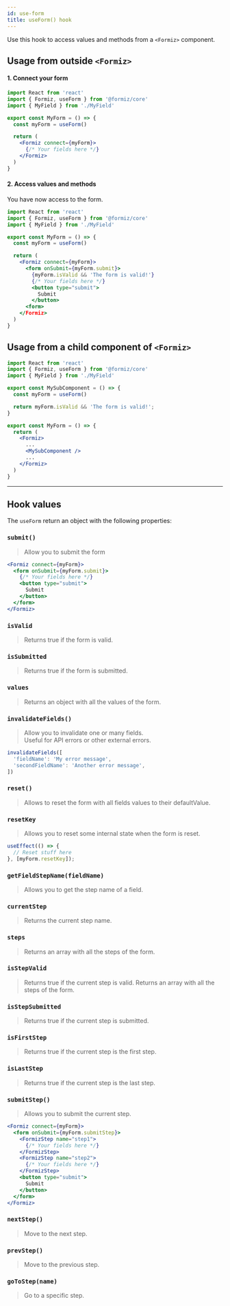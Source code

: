 ```yaml
---
id: use-form
title: useForm() hook
---
```


Use this hook to access values and methods from a `<Formiz>` component.

## Usage from outside `<Formiz>`

#### 1. Connect your form

```jsx
import React from 'react'
import { Formiz, useForm } from '@formiz/core'
import { MyField } from './MyField'

export const MyForm = () => {
  const myForm = useForm()

  return (
    <Formiz connect={myForm}>
      {/* Your fields here */}
    </Formiz>
  )
}
```

#### 2. Access values and methods

You have now access to the form.

```jsx
import React from 'react'
import { Formiz, useForm } from '@formiz/core'
import { MyField } from './MyField'

export const MyForm = () => {
  const myForm = useForm()

  return (
    <Formiz connect={myForm}>
      <form onSubmit={myForm.submit}>
        {myForm.isValid && 'The form is valid!'}
        {/* Your fields here */}
        <button type="submit">
          Submit
        </button>
      <form>
    </Formiz>
  )
}
```

## Usage from a child component of `<Formiz>`

```jsx
import React from 'react'
import { Formiz, useForm } from '@formiz/core'
import { MyField } from './MyField'

export const MySubComponent = () => {
  const myForm = useForm()

  return myForm.isValid && 'The form is valid!';
}

export const MyForm = () => {
  return (
    <Formiz>
      ...
      <MySubComponent />
      ...
    </Formiz>
  )
}
```

---

## Hook values

The `useForm` return an object with the following properties:

### `submit()`

> Allow you to submit the form

```jsx
<Formiz connect={myForm}>
  <form onSubmit={myForm.submit}>
    {/* Your fields here */}
    <button type="submit">
      Submit
    </button>
  </form>
</Formiz>
```

### `isValid`

> Returns true if the form is valid.

### `isSubmitted`

> Returns true if the form is submitted.

### `values`

> Returns an object with all the values of the form.

### `invalidateFields()`

> Allow you to invalidate one or many fields.<br />
> Useful for API errors or other external errors.

```js
invalidateFields([
  'fieldName': 'My error message',
  'secondFieldName': 'Another error message',
])
```

### `reset()`

> Allows to reset the form with all fields values to their defaultValue.

### `resetKey`

> Allows you to reset some internal state when the form is reset.

```js
useEffect(() => {
  // Reset stuff here
}, [myForm.resetKey]);
```

### `getFieldStepName(fieldName)`

> Allows you to get the step name of a field.

### `currentStep`

> Returns the current step name.

### `steps`

> Returns an array with all the steps of the form.

### `isStepValid`

> Returns true if the current step is valid.
> Returns an array with all the steps of the form.

### `isStepSubmitted`

> Returns true if the current step is submitted.

### `isFirstStep`

> Returns true if the current step is the first step.

### `isLastStep`

> Returns true if the current step is the last step.

### `submitStep()`

> Allows you to submit the current step.

```jsx
<Formiz connect={myForm}>
  <form onSubmit={myForm.submitStep}>
    <FormizStep name="step1">
      {/* Your fields here */}
    </FormizStep>
    <FormizStep name="step2">
      {/* Your fields here */}
    </FormizStep>
    <button type="submit">
      Submit
    </button>
  </form>
</Formiz>
```

### `nextStep()`

> Move to the next step.

### `prevStep()`

> Move to the previous step.

### `goToStep(name)`

> Go to a specific step.
